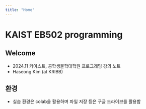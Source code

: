 ---
title: "Home"
---

# KAIST EB502 programming

## Welcome

-   2024.11 카이스트, 공학생물학대학원 프로그래밍 강의 노트
-   Haseong Kim (at KRIBB)

## 환경

-   실습 환경은 colab을 활용하며 파일 저장 등은 구글 드라이브를 활용함
